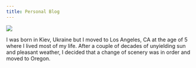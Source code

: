 ```yaml
---
title: Personal Blog
---
```


![](images/horse.jpg){fig-align="center"}

I was born in Kiev, Ukraine but I moved to Los Angeles, CA at the age of 5 where I lived most of my life. After a couple of decades of unyielding sun and pleasant weather, I decided that a change of scenery was in order and moved to Oregon.